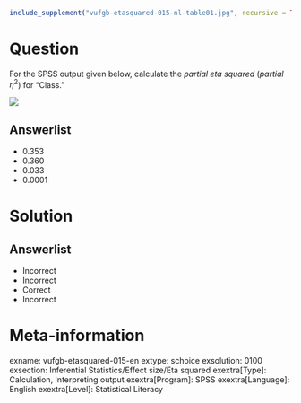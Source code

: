 ```r
include_supplement("vufgb-etasquared-015-nl-table01.jpg", recursive = TRUE)
```

Question
========

For the SPSS output given below, calculate the *partial eta squared* ($partial$ $\eta^{2}$) for "Class." 

![](vufgb-etasquared-015-nl-table01.jpg)
  
Answerlist
----------
* 0.353
* 0.360
* 0.033
* 0.0001

Solution
========

Answerlist
----------
* Incorrect
* Incorrect
* Correct
* Incorrect

Meta-information
================
exname: vufgb-etasquared-015-en
extype: schoice
exsolution: 0100
exsection: Inferential Statistics/Effect size/Eta squared
exextra[Type]: Calculation, Interpreting output
exextra[Program]: SPSS
exextra[Language]: English
exextra[Level]: Statistical Literacy
